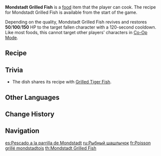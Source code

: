 {{Food Infobox
|id              = 108096
|name            = Mondstadt Grilled Fish
|description     = Fish grilled thoroughly with moderate
|desc_suspicious = fire. Sadly, it's a bit too well done. The charred smell and the dry texture are not too impressive.
|desc_basic      = fire, making it completely dry and crispy. The sprinkled pepper on top brings out the freshness of the fish.
|desc_delicious  = fire, locking the delicious juices inside the meat under the crispy skin. A small bite is all that's needed to unlock its wondrous and delicious taste.
|type            = Recovery Dishes
|effectType      = Revive
|effect          = Revives a character and restores (var1) HP.
|eff_att1        = Revive
|eff_att2        = HP Restore
|eff_att3        = HP Restore Percent
|eff_suspicious1 = 50
|eff_basic1      = 100
|eff_delicious1  = 150
|rarity          = 1
|variant         = Definitely Not Bar Food!
|region          = Mondstadt
|recipe          = Available by default
}}
'''Mondstadt Grilled Fish''' is a [[food]] item that the player can cook. The recipe for Mondstadt Grilled Fish is available from the start of the game.

Depending on the quality, Mondstadt Grilled Fish revives and restores '''50'''/'''100'''/'''150''' HP to the target fallen character with a 120-second cooldown. Like most foods, this cannot target other players' characters in [[Co-Op Mode]].

{{Special Dish|Diona|Definitely Not Bar Food!}}

==Recipe==
{{Recipe
|type = Cooking
|Fish = 1
|Pepper = 1
|sort = Fish,Pepper
}}

==Trivia==
* The dish shares its recipe with [[Grilled Tiger Fish]].

==Other Languages==
{{Other Languages
|en      = Mondstadt Grilled Fish
|zhs     = 蒙德烤鱼
|zhs_rm  = Méngdé Kǎo Yú
|zht     = 蒙德烤魚
|zht_rm  = Méngdé Kǎo Yú
|zh_tl   = Mondstadt Grilled Fish
|ja      = モンド風焼き魚
|ja_rm   = Mondo-fuu Yakizakana
|ja_tl   = Mondstadt-Style Grilled Fish
|ko      = 몬드 생선구이
|ko_rm   = Mondeu Saengseongui
|ko_tl   = Mondstadt Grilled Fish
|es      = Pescado a la parrilla de Mondstadt
|es_tl   = Mondstadt Grilled Fish
|fr      = Poisson grillé mondstadtois
|fr_tl   = Mondstadt Grilled Fish
|ru      = Рыбный шашлычок
|ru_tl   = Fish Kebab
|th      = Mondstadt Grilled Fish
|vi      = Cá Nướng Mondstadt
|vi_tl   = Mondstadt Grilled Fish
|de      = Gegrillter Fischspieß
|de_tl   = Grilled Fish Skewer
|id      = Mondstadt Grilled Fish
|pt      = Peixe Grelhado de Mondstadt
|pt_tl   = Grilled Fish from Mondstadt
}}

==Change History==
{{Change History|1.0}}

==Navigation==
{{Food Navbox}}

[[es:Pescado a la parrilla de Mondstadt]]
[[ru:Рыбный шашлычок]]
[[fr:Poisson grillé mondstadtois]]
[[th:Mondstadt Grilled Fish]]